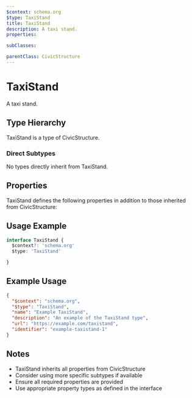 ```yaml
---
$context: schema.org
$type: TaxiStand
title: TaxiStand
description: A taxi stand.
properties:

subClasses:

parentClass: CivicStructure
---
```


# TaxiStand

A taxi stand.

## Type Hierarchy

TaxiStand is a type of CivicStructure.

### Direct Subtypes

No types directly inherit from TaxiStand.

## Properties

TaxiStand defines the following properties in addition to those inherited from CivicStructure:



## Usage Example

```typescript
interface TaxiStand {
  $context?: 'schema.org'
  $type: 'TaxiStand'

}
```

## Example Usage

```json
{
  "$context": "schema.org",
  "$type": "TaxiStand",
  "name": "Example TaxiStand",
  "description": "An example of the TaxiStand type",
  "url": "https://example.com/taxistand",
  "identifier": "example-taxistand-1"
}
```

## Notes

- TaxiStand inherits all properties from CivicStructure
- Consider using more specific subtypes if available
- Ensure all required properties are provided
- Use appropriate property types as defined in the interface
